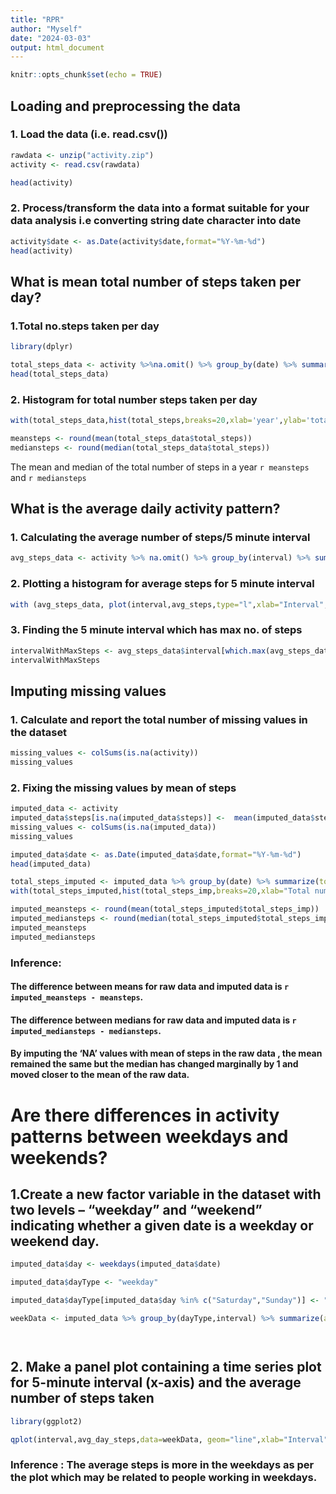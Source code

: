 ```yaml
---
title: "RPR"
author: "Myself"
date: "2024-03-03"
output: html_document
---
```


```r
knitr::opts_chunk$set(echo = TRUE)
```

## Loading and preprocessing the data

### 1. Load the data (i.e. read.csv())

```r
rawdata <- unzip("activity.zip")
activity <- read.csv(rawdata)

head(activity)
```

### 2. Process/transform the data into a format suitable for your data analysis i.e converting string date character into date


``` r
activity$date <- as.Date(activity$date,format="%Y-%m-%d")
head(activity)
```
## What is mean total number of steps taken per day?

### 1.Total no.steps taken per day

```r
library(dplyr)

total_steps_data <- activity %>%na.omit() %>% group_by(date) %>% summarize(total_steps=sum(steps))
head(total_steps_data)
```
### 2. Histogram for total number steps taken per day
``` r
with(total_steps_data,hist(total_steps,breaks=20,xlab='year',ylab='total steps',main="Total no.of steps in a year",col='red'))

```

```r
meansteps <- round(mean(total_steps_data$total_steps))
mediansteps <- round(median(total_steps_data$total_steps))

```
The mean and median of the total number of steps in a year `r meansteps` and `r mediansteps`

## What is the average daily activity pattern?

### 1. Calculating the average number of steps/5 minute interval
```r
avg_steps_data <- activity %>% na.omit() %>% group_by(interval) %>% summarize(avg_steps=mean(steps))
```
### 2. Plotting a histogram for average steps for 5 minute interval

```r
with (avg_steps_data, plot(interval,avg_steps,type="l",xlab="Interval",ylab="Average steps taken",main="Average steps taken during 5 minute interval"))
```

### 3. Finding the 5 minute interval which has max no. of steps

```r
intervalWithMaxSteps <- avg_steps_data$interval[which.max(avg_steps_data$avg_steps)]
intervalWithMaxSteps
```

## Imputing missing values

### 1. Calculate and report the total number of missing values in the dataset

```r

missing_values <- colSums(is.na(activity))
missing_values

```
### 2. Fixing the missing values by mean of steps
```r
imputed_data <- activity
imputed_data$steps[is.na(imputed_data$steps)] <-  mean(imputed_data$steps,na.rm=T)
missing_values <- colSums(is.na(imputed_data))
missing_values
```
```r
imputed_data$date <- as.Date(imputed_data$date,format="%Y-%m-%d")
head(imputed_data)
```

```r
total_steps_imputed <- imputed_data %>% group_by(date) %>% summarize(total_steps_imp=sum(steps))
with(total_steps_imputed,hist(total_steps_imp,breaks=20,xlab="Total number of steps taken each day",ylab="Count",main="Total number of steps taken each day",col="blue"))
```
```r
imputed_meansteps <- round(mean(total_steps_imputed$total_steps_imp))
imputed_mediansteps <- round(median(total_steps_imputed$total_steps_imp))
imputed_meansteps
imputed_mediansteps
```
### Inference:
#### The difference between means for raw data and imputed data is `r imputed_meansteps - meansteps `.

#### The difference between medians for raw data and imputed data is `r imputed_mediansteps - mediansteps`.

#### By imputing the 'NA' values with mean of steps in the raw data ,  the mean remained the same but the median has changed marginally by 1 and moved closer to the mean of the raw data.

# Are there differences in activity patterns between weekdays and weekends?

## 1.Create a new factor variable in the dataset with two levels – “weekday” and “weekend” indicating whether a given date is a weekday or weekend day.
```r
imputed_data$day <- weekdays(imputed_data$date)

imputed_data$dayType <- "weekday"

imputed_data$dayType[imputed_data$day %in% c("Saturday","Sunday")] <- "weekend"


```

```r
weekData <- imputed_data %>% group_by(dayType,interval) %>% summarize(avg_day_steps=mean(steps))




```
## 2. Make a panel plot containing a time series plot for 5-minute interval (x-axis) and the average number of steps taken

```r

library(ggplot2)

qplot(interval,avg_day_steps,data=weekData, geom="line",xlab="Interval",ylab="Number of steps (Average)", facets=dayType ~ .)

```

### Inference : The average steps is more in the weekdays as per the plot which may be related to people working in weekdays.
